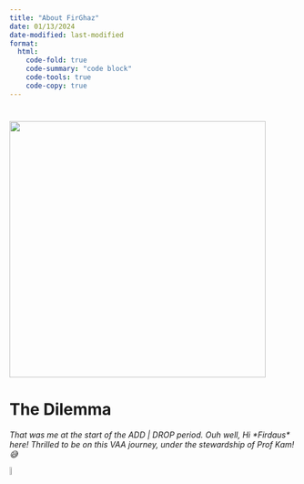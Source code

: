 ```yaml
---
title: "About FirGhaz"
date: 01/13/2024
date-modified: last-modified
format:
  html:
    code-fold: true
    code-summary: "code block"
    code-tools: true
    code-copy: true
---
```


# 

![](images/About_Firghaz.png){fig-align="center" width="450"}

# The Dilemma

*That was me at the start of the ADD \| DROP period. Ouh well, Hi \*Firdaus\* here! Thrilled to be on this VAA journey, under the stewardship of Prof Kam! 😅*

![](images/Dilemma.png){fig-align="center" width="6%"}
